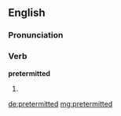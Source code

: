 ==English==

===Pronunciation===
{{rfap|US|US}}

===Verb===
'''pretermitted'''

# {{en-past of|pretermit}}

[[de:pretermitted]]
[[mg:pretermitted]]